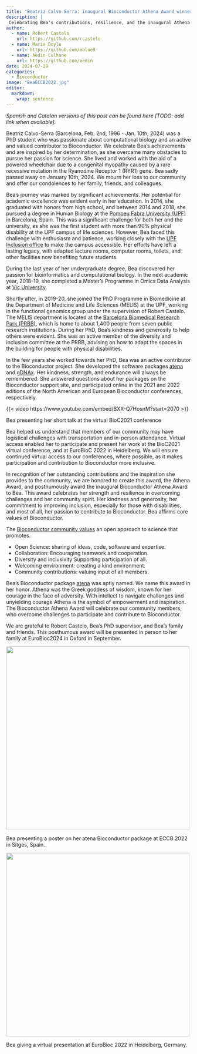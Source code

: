 ```yaml
---
title: "Beatriz Calvo-Serra: inaugural Bioconductor Athena Award winner"
description: | 
 Celebrating Bea's contributions, resilience, and the inaugural Athena Award in her honor.
author:
  - name: Robert Castelo
    url: https://github.com/rcastelo
  - name: Maria Doyle
    url: https://github.com/mblue9
  - name: Aedin Culhane
    url: https://github.com/aedin
date: 2024-07-29
categories:
  - Bioconductor
image: "BeaECCB2022.jpg"
editor: 
  markdown: 
    wrap: sentence
---
```


*Spanish and Catalan versions of this post can be found here \[TODO: add link when available\].*

Beatriz Calvo-Serra (Barcelona, Feb. 2nd, 1996 - Jan. 10th, 2024) was a PhD student who was passionate about computational biology and an active and valued contributor to Bioconductor.
We celebrate Bea's achievements and are inspired by her determination, as she overcame many obstacles to pursue her passion for science.
She lived and worked with the aid of a powered wheelchair due to a congenital myopathy caused by a rare recessive mutation in the Ryanodine Receptor 1 (RYR1) gene.
Bea sadly passed away on January 10th, 2024.
We mourn her loss to our community and offer our condolences to her family, friends, and colleagues.

Bea's journey was marked by significant achievements.
Her potential for academic excellence was evident early in her education.
In 2014, she graduated with honors from high school, and between 2014 and 2018, she pursued a degree in Human Biology at the [Pompeu Fabra University (UPF)](https://www.upf.edu) in Barcelona, Spain.
This was a significant challenge for both her and the university, as she was the first student with more than 90% physical disability at the UPF campus of life sciences.
However, Bea faced this challenge with enthusiasm and patience, working closely with the [UPF Inclusion office](https://www.upf.edu/web/upfinclusio) to make the campus accessible.
Her efforts have left a lasting legacy, with adapted lecture rooms, computer rooms, toilets, and other facilities now benefiting future students.

During the last year of her undergraduate degree, Bea discovered her passion for bioinformatics and computational biology.
In the next academic year, 2018-19, she completed a Master's Programme in Omics Data Analysis at [Vic University](https://www.uvic.cat).

Shortly after, in 2019-20, she joined the PhD Programme in Biomedicine at the Department of Medicine and Life Sciences (MELIS) at the UPF, working in the functional genomics group under the supervision of Robert Castelo.
The MELIS department is located at the [Barcelona Biomedical Research Park (PRBB)](https://prbb.org), which is home to about 1,400 people from seven public research institutions.
During her PhD, Bea's kindness and generosity to help others were evident.
She was an active member of the diversity and inclusion committee at the PRBB, advising on how to adapt the spaces in the building for people with physical disabilities.

In the few years she worked towards her PhD, Bea was an active contributor to the Bioconductor project.
She developed the software packages [atena](https://bioconductor.org/packages/atena) and [gDNAx](https://bioconductor.org/packages/gDNAx).
Her kindness, strength, and endurance will always be remembered.
She answered questions about her packages on the Bioconductor support site, and participated online in the 2021 and 2022 editions of the North American and European Bioconductor conferences, respectively.

::: {#fig-video}

{{< video https://www.youtube.com/embed/BXX-Q7HosnM?start=2070 >}}

Bea presenting her short talk at the virtual BioC2021 conference

:::

Bea helped us understand that members of our community may have logistical challenges with transportation and in-person attendance.
Virtual access enabled her to participate and present her work at the BioC2021 virtual conference, and at EuroBioC 2022 in Heidelberg.
We will ensure continued virtual access to our conferences, where possible, as it makes participation and contribution to Bioconductor more inclusive.

In recognition of her outstanding contributions and the inspiration she provides to the community, we are honored to create this award, the Athena Award, and posthumously award the inaugural Bioconductor Athena Award to Bea.
This award celebrates her strength and resilience in overcoming challenges and her community spirit.
Her kindness and generosity, her commitment to improving inclusion, especially for those with disabilities, and most of all, her passion to contribute to Bioconductor.
Bea affirms core values of Bioconductor.

The [Bioconductor community values](https://www.bioconductor.org/about/code-of-conduct/) an open approach to science that promotes.

-   Open Science: sharing of ideas, code, software and expertise.
-   Collaboration: Encouraging teamwork and cooperation.
-   Diversity and inclusivity Supporting participation of all.
-   Welcoming environment: creating a kind environment.
-   Community contributions: valuing input of all members.

Bea's Bioconductor package [atena](https://bioconductor.org/packages/atena) was aptly named.
We name this award in her honor.
Athena was the Greek goddess of wisdom, known for her courage in the face of adversity.
With intellect to navigate challenges and unyielding courage Athena is the symbol of empowerment and inspiration.
The Bioconductor Athena Award will celebrate our community members, who overcome challenges to participate and contribute to Bioconductor.

We are grateful to Robert Castelo, Bea's PhD supervisor, and Bea's family and friends.
This posthumous award will be presented in person to her family at EuroBioc2024 in Oxford in September.

::: {#fig-eccb2022}

![](BeaECCB2022.jpg){height="500px"}

Bea presenting a poster on her atena Bioconductor package at ECCB 2022 in Sitges, Spain.

:::

::: {#fig-bioc2022}

![](BeaEuroBioC2022.jpg){height="500px"}

Bea giving a virtual presentation at EuroBioc 2022 in Heidelberg, Germany.

:::



